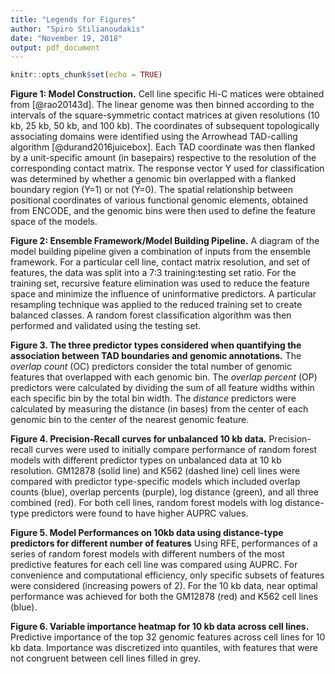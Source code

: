 ```yaml
---
title: "Legends for Figures"
author: "Spiro Stilianoudakis"
date: "November 19, 2018"
output: pdf_document
---
```


```r
knitr::opts_chunk$set(echo = TRUE)
```

**Figure 1: Model Construction.** Cell line specific Hi-C matices were obtained from [@rao20143d].  The linear genome was then binned according to the intervals of the square-symmetric contact matrices at given resolutions (10 kb, 25 kb, 50 kb, and 100 kb). The coordinates of subsequent topologically associating domains were identified using the Arrowhead TAD-calling algorithm [@durand2016juicebox]. Each TAD coordinate was then flanked by a unit-specific amount (in basepairs) respective to the resolution of the corresponding contact matrix. The response vector Y used for classification was determined by whether a genomic bin overlapped with a flanked boundary region (Y=1) or not (Y=0). The spatial relationship between positional coordinates of various functional genomic elements, obtained from ENCODE, and the genomic bins were then used to define the feature space of the models.

**Figure 2: Ensemble Framework/Model Building Pipeline.** A diagram of the model building pipeline given a combination of inputs from the ensemble framework. For a particular cell line, contact matrix resolution, and set of features, the data was split into a 7:3 training:testing set ratio.  For the training set, recursive feature elimination was used to reduce the feature space and minimize the influence of uninformative predictors. A particular resampling technique was applied to the reduced training set to create balanced classes. A random forest classification algorithm was then performed and validated using the testing set.

**Figure 3. The three predictor types considered when quantifying the association between TAD boundaries and genomic annotations.** The _overlap count_ (OC) predictors consider the total number of genomic features that overlapped with each genomic bin. The _overlap percent_ (OP) predictors were calculated by dividing the sum of all feature widths within each specific bin by the total bin width. The _distance_ predictors were calculated by measuring the distance (in bases) from the center of each genomic bin to the center of the nearest genomic feature.

**Figure 4. Precision-Recall curves for unbalanced 10 kb data.** Precision-recall curves were used to initially compare performance of random forest models with different predictor types on unbalanced data at 10 kb resolution. GM12878 (solid line) and K562 (dashed line) cell lines were compared with predictor type-specific models which included overlap counts (blue), overlap percents (purple), log distance (green), and all three combined (red). For both cell lines, random forest models with log distance-type predictors were found to have higher AUPRC values.

**Figure 5. Model Performances on 10kb data using distance-type predictors for different number of features** Using RFE, performances of a series of random forest models with different numbers of the most predictive features for each cell line was compared using AUPRC. For convenience and computational efficiency, only specific subsets of features were considered (increasing powers of 2). For the 10 kb data, near optimal performance was achieved for both the GM12878 (red) and K562 cell lines (blue).

**Figure 6. Variable importance heatmap for 10 kb data across cell lines.** Predictive importance of the top 32 genomic features across cell lines for 10 kb data. Importance was discretized into quantiles, with features that were not congruent between cell lines filled in grey. 


